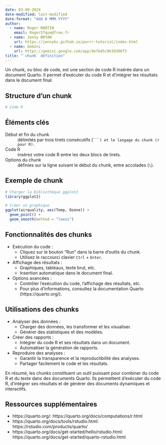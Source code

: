 ```yaml
---
date: 03-09-2024
date-modified: last-modified
date-format: "ddd D MMM YYYY"
author:
  - name: Roger MARTIN
    email: Roger57que@free.fr
  - name: Jenny BRYAN
    url: https://jennybc.github.io/purrr-tutorial/index.html
  - name: Gemini
    url: https://gemini.google.com/app/9e7b45c9610306f3
title: "`chunk` définition"
---
```



Un chunk, ou bloc de code, est une section de code R insérée dans un document Quarto. Il permet d'exécuter du code R et d'intégrer les résultats dans le document final.

## Structure d'un chunk

```r

# Code R

```

## Éléments clés

Début et fin du chunk
:   délimités par trois tirets consécutifs (```` ```) et le langage du chunk (r ```` `pour R).`

Code R
: insérez votre code R entre les deux blocs de tirets.  

Options du chunk
: définies sur la ligne suivant le début du chunk, entre accolades (`\`).

## Exemple de chunk

```r
# Charger la bibliothèque ggplot2
library(ggplot2)

# Créer un graphique
ggplot(airquality, aes(Temp, Ozone)) +
  geom_point() +
  geom_smooth(method = "loess")
```

## Fonctionnalités des chunks

- Exécution du code :
    -   Cliquez sur le bouton "Run" dans la barre d'outils du chunk.
    -   Utilisez le raccourci clavier `Ctrl` + `Enter`.
- Affichage des résultats :
    -   Graphiques, tableaux, texte brut, etc.
    -   Insertion automatique dans le document final.
- Options avancées :
    -   Contrôler l'exécution du code, l'affichage des résultats, etc.
    -   Pour plus d'informations, consultez la documentation Quarto (https://quarto.org/).

## Utilisations des chunks

- Analyser des données :
    -   Charger des données, les transformer et les visualiser.
    -   Générer des statistiques et des modèles.
- Créer des rapports :
    -   Intégrer du code R et ses résultats dans un document.
    -   Automatiser la génération de rapports.
- Reproduire des analyses :
    -   Garantir la transparence et la reproductibilité des analyses.
    -   Partager facilement le code et les résultats.

::: {.callout-note}
En résumé, les chunks constituent un outil puissant pour combiner du code R et du texte dans des documents Quarto. Ils permettent d'exécuter du code R, d'intégrer ses résultats et de générer des documents dynamiques et interactifs.
:::

## Ressources supplémentaires

-   https://quarto.org/: https://quarto.org/docs/computations/r.html
-   https://quarto.org/docs/tools/rstudio.html: https://rstudio.com/products/quarto/
-   https://quarto.org/docs/get-started/hello/rstudio.html: https://quarto.org/docs/get-started/quarto-rstudio.html
